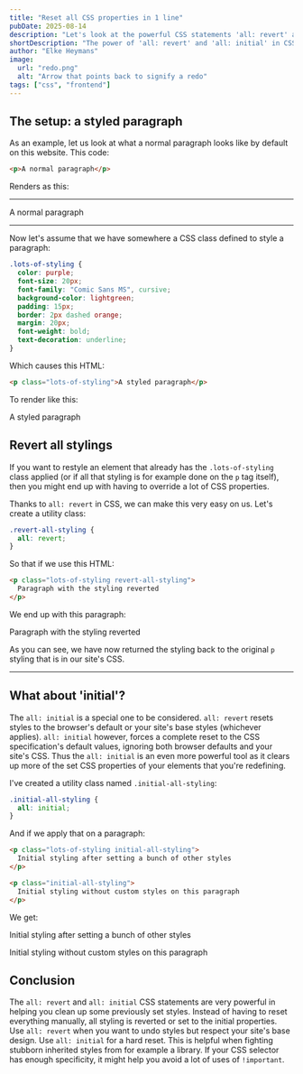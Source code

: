 ```yaml
---
title: "Reset all CSS properties in 1 line"
pubDate: 2025-08-14
description: "Let's look at the powerful CSS statements 'all: revert' and 'all: initial' to see how they can improve your CSS skills."
shortDescription: "The power of 'all: revert' and 'all: initial' in CSS"
author: "Elke Heymans"
image:
  url: "redo.png"
  alt: "Arrow that points back to signify a redo"
tags: ["css", "frontend"]
---
```



## The setup: a styled paragraph

As an example, let us look at what a normal paragraph looks like by default on this website.
This code:

```html
<p>A normal paragraph</p>
```

Renders as this:

<hr />

<p>A normal paragraph</p>

<hr />

Now let's assume that we have somewhere a CSS class defined to style a paragraph:

```css
.lots-of-styling {
  color: purple;
  font-size: 20px;
  font-family: "Comic Sans MS", cursive;
  background-color: lightgreen;
  padding: 15px;
  border: 2px dashed orange;
  margin: 20px;
  font-weight: bold;
  text-decoration: underline;
}
```

Which causes this HTML:

```html
<p class="lots-of-styling">A styled paragraph</p>
```

To render like this:

<p class="lots-of-styling">A styled paragraph</p>

## Revert all stylings

If you want to restyle an element that already has the `.lots-of-styling` class applied (or if all that styling is for example done on the `p` tag itself), then you might end up with having to override a lot of CSS properties.

Thanks to `all: revert` in CSS, we can make this very easy on us.
Let's create a utility class:

```css
.revert-all-styling {
  all: revert;
}
```

So that if we use this HTML:

```html
<p class="lots-of-styling revert-all-styling">
  Paragraph with the styling reverted
</p>
```

We end up with this paragraph:

<p class="lots-of-styling revert-all-styling">
  Paragraph with the styling reverted
</p>

As you can see, we have now returned the styling back to the original `p` styling that is in our site's CSS.

<hr />

## What about 'initial'?

The `all: initial` is a special one to be considered.
`all: revert` resets styles to the browser's default or your site's base styles (whichever applies).
`all: initial` however, forces a complete reset to the CSS specification's default values, ignoring both browser defaults and your site's CSS.
Thus the `all: initial` is an even more powerful tool as it clears up more of the set CSS properties of your elements that you're redefining.

I've created a utility class named `.initial-all-styling`:

```css
.initial-all-styling {
  all: initial;
}
```

And if we apply that on a paragraph:

```html
<p class="lots-of-styling initial-all-styling">
  Initial styling after setting a bunch of other styles
</p>

<p class="initial-all-styling">
  Initial styling without custom styles on this paragraph
</p>
```

We get:

<p class="lots-of-styling initial-all-styling">
  Initial styling after setting a bunch of other styles
</p>

<p class="initial-all-styling">
  Initial styling without custom styles on this paragraph
</p>

## Conclusion

The `all: revert` and `all: initial` CSS statements are very powerful in helping you clean up some previously set styles.
Instead of having to reset everything manually, all styling is reverted or set to the initial properties.
Use `all: revert` when you want to undo styles but respect your site's base design.
Use `all: initial` for a hard reset.
This is helpful when fighting stubborn inherited styles from for example a library.
If your CSS selector has enough specificity, it might help you avoid a lot of uses of `!important`.
